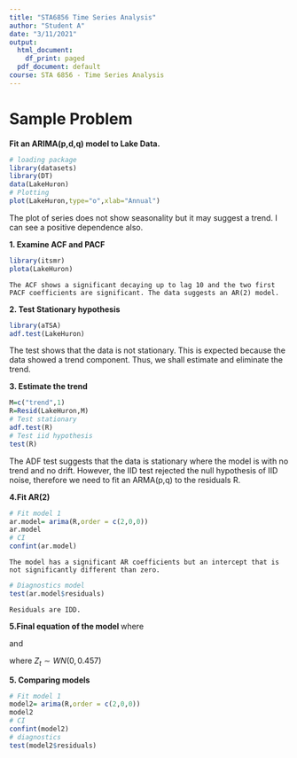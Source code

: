 ```yaml
---
title: "STA6856 Time Series Analysis"
author: "Student A"
date: "3/11/2021"
output:
  html_document:
    df_print: paged
  pdf_document: default
course: STA 6856 - Time Series Analysis
---
```


# Sample Problem 

**
Fit an ARIMA(p,d,q) model to Lake Data.
**
```r
# loading package 
library(datasets)
library(DT)
data(LakeHuron)
# Plotting
plot(LakeHuron,type="o",xlab="Annual")

```


The plot of series does not show seasonality but it may suggest a trend. I can see a positive dependence also.

**
1. Examine ACF and PACF
**
```r
library(itsmr)
plota(LakeHuron)
```

```
The ACF shows a significant decaying up to lag 10 and the two first PACF coefficients are significant. The data suggests an AR(2) model.
```

**
2. Test Stationary hypothesis
**
```r
library(aTSA)
adf.test(LakeHuron)
```

The test shows that the data is not stationary. This is expected because the data showed a trend component. Thus, we shall estimate and eliminate the trend.

**
3. Estimate the trend
**

```r
M=c("trend",1)
R=Resid(LakeHuron,M)
# Test stationary
adf.test(R)
# Test iid hypothesis
test(R)
```

The ADF test suggests that the data is stationary where the model is with no trend and no drift. However, the IID test rejected the null hypothesis of IID noise, therefore we need to fit an ARMA(p,q) to the residuals R.


**
4.Fit AR(2)
**

```r
# Fit model 1
ar.model= arima(R,order = c(2,0,0))
ar.model
# CI
confint(ar.model)
```

```
The model has a significant AR coefficients but an intercept that is not significantly different than zero.
```


```r
# Diagnostics model
test(ar.model$residuals)
```


```
Residuals are IDD.

```

**
5.Final equation of the model
**
\begin{equation}
X_t = m_t + Y_t
\end{equation}
where 
\begin{equation}
m_t=580.2 - 0.02t 
\end{equation}

and 
\begin{equation}
Y_t= Y_{t-1} - 0.292Y_{t-2} + Z_t
\end{equation} 

where $Z_t \sim WN(0,0.457)$


**
5. Comparing models
**

```r
# Fit model 1
model2= arima(R,order = c(2,0,0))
model2
# CI
confint(model2)
# diagnostics
test(model2$residuals)
```

